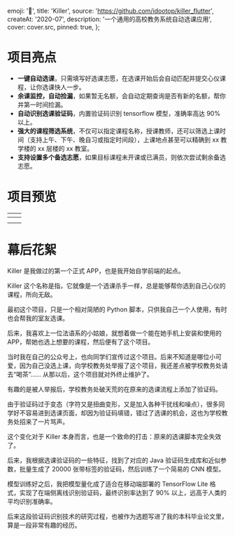 
  emoji: '🥷️',
  title: 'Killer',
  source: 'https://github.com/idootop/killer_flutter',
  createAt: '2020-07',
  description: '一个通用的高校教务系统自动选课应用',
  cover: cover.src,
  pinned: true,
};

# 项目亮点

- **一键自动选课**，只需填写好选课志愿，在选课开始后会自动匹配并提交心仪课程，让你选课快人一步。
- **余课监控，自动捡漏**，如果暂无名额，会自动定期查询是否有新的名额，帮你并第一时间捡漏。
- **自动识别选课验证码**，内置验证码识别 tensorflow 模型，准确率高达 90% 以上。
- **强大的课程筛选系统**，不仅可以指定课程名称，授课教师，还可以筛选上课时间（支持上午、下午、晚自习或指定时间段），上课地点甚至可以精确到 xx 教学楼的 xx 层楼的 xx 教室。
- **支持设置多个备选志愿**，如果目标课程未开课或已满员，则依次尝试剩余备选志愿。

# 项目预览







|    <TableImage src={home.src} alt='首页'/>    | <TableImage src={captcha.src} alt='验证码识别'/> |
| :-------------------------------------------: | ------------------------------------------------ |
| <TableImage src={school.src} alt='选课时间'/> | <TableImage src={teacher.src} alt='选课志愿'/>   |
| <TableImage src={start.src} alt='开始选课'/>  | <TableImage src={success.src} alt='选课成功'/>   |

# 幕后花絮

Killer 是我做过的第一个正式 APP，也是我开始自学前端的起点。

Killer 这个名称是指，它就像是一个选课杀手一样，总是能够帮你选到自己心仪的课程，所向无敌。

最初这个项目，只是一个相对简陋的 Python 脚本，只供我自己一个人使用，有时也会帮我的室友选课。

后来，我喜欢上一位法语系的小姑娘，就想着做一个能在她手机上安装和使用的 APP，帮她也选上想要的课程，然后便有了这个项目。

当时我在自己的公众号上，也向同学们宣传过这个项目。后来不知道是哪位小可爱，因为自己没选上课，向学校教务处举报了这个项目，我还差点被学校教务处请去“喝茶”…… 从那以后，这个项目就对外终止维护了。

有趣的是被人举报后，学校教务处破天荒的在原来的选课流程上添加了验证码。

由于验证码过于变态（字符又是扭曲变形，又是加入各种干扰线和噪点），很多同学好不容易进到选课页面，却因为验证码填错，错过了选课的机会，这也为学校教务处招来了一片骂声。

这个变化对于 Killer 本身而言，也是一个致命的打击：原来的选课脚本完全失效了。

后来，我根据选课验证码的一些特征，找到了对应的 Java 验证码生成库和近似参数，批量生成了 20000 张带标签的验证码，然后训练了一个简易的 CNN 模型。


<BaseImage src={captchas.src} alt="验证码数据集" />


<BaseImage src={model.src} alt="模型结构" />

模型训练好之后，我把模型量化成了适合在移动端部署的 TensorFlow Lite 格式，实现了在端侧离线识别验证码，最终识别率达到了 90% 以上，远高于人类的平均识别准确率。


<BaseImage src={acc.src} alt="模型准确率" />

后来这段验证码识别技术的研究过程，也被作为选题写进了我的本科毕业论文里，算是一段非常有趣的经历。
